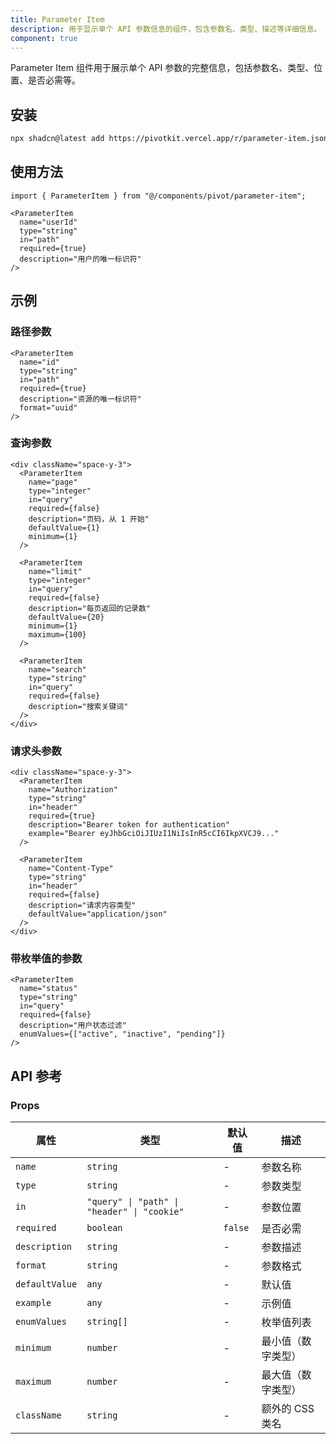 ```yaml
---
title: Parameter Item
description: 用于显示单个 API 参数信息的组件，包含参数名、类型、描述等详细信息。
component: true
---
```


Parameter Item 组件用于展示单个 API 参数的完整信息，包括参数名、类型、位置、是否必需等。

<ComponentPreview name="parameter-item-demo" />

## 安装

```bash
npx shadcn@latest add https://pivotkit.vercel.app/r/parameter-item.json
```

## 使用方法

```tsx
import { ParameterItem } from "@/components/pivot/parameter-item";
```

```tsx
<ParameterItem
  name="userId"
  type="string"
  in="path"
  required={true}
  description="用户的唯一标识符"
/>
```

## 示例

### 路径参数

```tsx
<ParameterItem
  name="id"
  type="string"
  in="path"
  required={true}
  description="资源的唯一标识符"
  format="uuid"
/>
```

### 查询参数

```tsx
<div className="space-y-3">
  <ParameterItem
    name="page"
    type="integer"
    in="query"
    required={false}
    description="页码，从 1 开始"
    defaultValue={1}
    minimum={1}
  />

  <ParameterItem
    name="limit"
    type="integer"
    in="query"
    required={false}
    description="每页返回的记录数"
    defaultValue={20}
    minimum={1}
    maximum={100}
  />

  <ParameterItem
    name="search"
    type="string"
    in="query"
    required={false}
    description="搜索关键词"
  />
</div>
```

### 请求头参数

```tsx
<div className="space-y-3">
  <ParameterItem
    name="Authorization"
    type="string"
    in="header"
    required={true}
    description="Bearer token for authentication"
    example="Bearer eyJhbGciOiJIUzI1NiIsInR5cCI6IkpXVCJ9..."
  />

  <ParameterItem
    name="Content-Type"
    type="string"
    in="header"
    required={false}
    description="请求内容类型"
    defaultValue="application/json"
  />
</div>
```

### 带枚举值的参数

```tsx
<ParameterItem
  name="status"
  type="string"
  in="query"
  required={false}
  description="用户状态过滤"
  enumValues={["active", "inactive", "pending"]}
/>
```

## API 参考

### Props

| 属性           | 类型                                        | 默认值  | 描述               |
| -------------- | ------------------------------------------- | ------- | ------------------ |
| `name`         | `string`                                    | -       | 参数名称           |
| `type`         | `string`                                    | -       | 参数类型           |
| `in`           | `"query" \| "path" \| "header" \| "cookie"` | -       | 参数位置           |
| `required`     | `boolean`                                   | `false` | 是否必需           |
| `description`  | `string`                                    | -       | 参数描述           |
| `format`       | `string`                                    | -       | 参数格式           |
| `defaultValue` | `any`                                       | -       | 默认值             |
| `example`      | `any`                                       | -       | 示例值             |
| `enumValues`   | `string[]`                                  | -       | 枚举值列表         |
| `minimum`      | `number`                                    | -       | 最小值（数字类型） |
| `maximum`      | `number`                                    | -       | 最大值（数字类型） |
| `className`    | `string`                                    | -       | 额外的 CSS 类名    |
